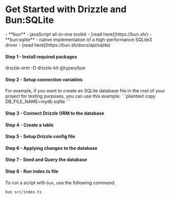 
<Breadcrumbs/>

# Get Started with Drizzle and Bun:SQLite

<Prerequisites>  
  - **bun** - javaScript all-in-one toolkit - [read here](https://bun.sh/)
  - **bun:sqlite** - native implementation of a high-performance SQLite3 driver - [read here](https://bun.sh/docs/api/sqlite)
</Prerequisites>

<FileStructure />

#### Step 1 - Install required packages
<Npm>
  drizzle-orm
  -D drizzle-kit @types/bun
</Npm>

#### Step 2 - Setup connection variables

<SetupEnv env_variable='DB_FILE_NAME' />

<Callout type='info' title='important'>
For example, if you want to create an SQLite database file in the root of your project for testing purposes, you can use this example:
```plaintext copy
DB_FILE_NAME=mydb.sqlite
```
</Callout>

#### Step 3 - Connect Drizzle ORM to the database

<ConnectBun/>

#### Step 4 - Create a table

<CreateTable/>

#### Step 5 - Setup Drizzle config file

<SetupConfig dialect='sqlite' env_variable='DB_FILE_NAME'/>

#### Step 6 - Applying changes to the database

<ApplyChanges />

#### Step 7 - Seed and Query the database

<QueryDatabase dialect='bun:sqlite' env_variable='DB_FILE_NAME'/>

#### Step 8 - Run index.ts file

To run a script with `bun`, use the following command:
```bash copy
bun src/index.ts
```